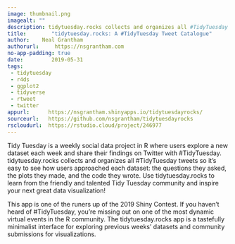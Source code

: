 ```yaml
---
image: thumbnail.png
imagealt: ""
description: tidytuesday.rocks collects and organizes all #TidyTuesday tweets so it's easy to see how users approached each dataset: the questions they asked, the plots they made, and the code they wrote. 
title:        "tidytuesday.rocks: A #TidyTuesday Tweet Catalogue"
author:    Neal Grantham
authorurl:     https://nsgrantham.com
no-app-padding: true
date:         2019-05-31
tags:       
 - tidytuesday
 - r4ds
 - ggplot2
 - tidyverse
 - rtweet
 - twitter
appurl:      https://nsgrantham.shinyapps.io/tidytuesdayrocks/
sourceurl:   https://github.com/nsgrantham/tidytuesdayrocks
rscloudurl:  https://rstudio.cloud/project/246977
---
```


Tidy Tuesday is a weekly social data project in R where users explore a new dataset each week and share their findings on Twitter with #TidyTuesday. tidytuesday.rocks collects and organizes all #TidyTuesday tweets so it's easy to see how users approached each dataset: the questions they asked, the plots they made, and the code they wrote. Use tidytuesday.rocks to learn from the friendly and talented Tidy Tuesday community and inspire your next great data visualization!
  
This app is one of the runers up of the 2019 Shiny Contest. If you haven't heard of #TidyTuesday, you're missing out on one of the most dynamic virtual events in the R community. The tidytuesday.rocks app is a tastefully minimalist interface for exploring previous weeks' datasets and community submissions for visualizations.
